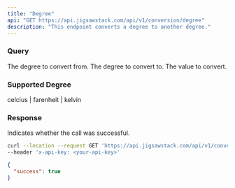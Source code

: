 ```yaml
---
title: "Degree"
api: "GET https://api.jigsawstack.com/api/v1/conversion/degree"
description: "This endpoint converts a degree to another degree."
---
```


### Query

<ParamField query="from" type="string" required>
  The degree to convert from.
</ParamField>

<ParamField query="to" type="string" required>
  The degree to convert to.
</ParamField>

<ParamField query="value" type="string" required>
  The value to convert.
</ParamField>

### Supported Degree

<Info>celcius | farenheit | kelvin</Info>

### Response

<ResponseField name="success" type="boolean">
  Indicates whether the call was successful.
</ResponseField>

<RequestExample>

```bash Example Request
curl --location --request GET 'https://api.jigsawstack.com/api/v1/conversion/degree' \
--header 'x-api-key: <your-api-key>'
```

</RequestExample>

<ResponseExample>

```json Response
{
  "success": true
}
```

</ResponseExample>

